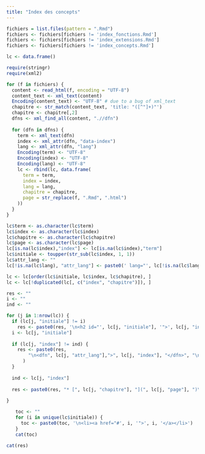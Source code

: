 ```yaml
---
title: "Index des concepts"
---
```


```r

fichiers = list.files(pattern = ".Rmd")
fichiers <- fichiers[fichiers != 'index_fonctions.Rmd']
fichiers <- fichiers[fichiers != 'index_extensions.Rmd']
fichiers <- fichiers[fichiers != 'index_concepts.Rmd']

lc <- data.frame()

require(stringr)
require(xml2)

for (f in fichiers) {
  content <- read_html(f, encoding = "UTF-8")
  content_text <- xml_text(content)
  Encoding(content_text) <- "UTF-8" # due to a bug of xml_text
  chapitre <- str_match(content_text, 'title: "([^"]+)"')
  chapitre <- chapitre[,2]
  dfns <- xml_find_all(content, ".//dfn")
  
  for (dfn in dfns) {
    term <- xml_text(dfn)
    index <- xml_attr(dfn, "data-index")
    lang <- xml_attr(dfn, "lang")
    Encoding(term) <- "UTF-8"
    Encoding(index) <- "UTF-8"
    Encoding(lang) <- "UTF-8"
    lc <- rbind(lc, data.frame(
      term = term,
      index = index,
      lang = lang,
      chapitre = chapitre,
      page = str_replace(f, ".Rmd", ".html")
    ))
  }
}

lc$term <- as.character(lc$term)
lc$index <- as.character(lc$index)
lc$chapitre <- as.character(lc$chapitre)
lc$page <- as.character(lc$page)
lc[is.na(lc$index),"index"] <- lc[is.na(lc$index),"term"]
lc$initiale <- toupper(str_sub(lc$index, 1, 1))
lc$attr_lang <- ""
lc[!is.na(lc$lang), "attr_lang"] <- paste0(' lang="', lc[!is.na(lc$lang), "lang"], '"')

lc <- lc[order(lc$initiale, lc$index, lc$chapitre), ]
lc <- lc[!duplicated(lc[, c("index", "chapitre")]), ]

res <- ""
i <- ""
ind <- ""

for (j in 1:nrow(lc)) {
  if (lc[j, "initiale"] != i) 
    res <- paste0(res, '\n<h2 id="', lc[j, "initiale"], '">', lc[j, "initiale"], "</h2>\n\n")
  i <- lc[j, "initiale"]
  
  if (lc[j, "index"] != ind) {
    res <- paste0(res, 
        "\n<dfn", lc[j, "attr_lang"],">", lc[j, "index"], "</dfn>", "\n\n"
      )  
  }
    
  ind <- lc[j, "index"]
  
  res <- paste0(res, "* [", lc[j, "chapitre"], "](", lc[j, "page"], ")\n")
  
}

```

<nav>
  <ul class="pagination pagination-sm">
```r
toc <- ""
for (i in unique(lc$initiale)) {
  toc <- paste0(toc, '\n<li><a href="#', i, '">', i, '</a></li>') 
}
cat(toc)
```
  </ul>
</nav>

<div id="index_concepts">
```r
cat(res)
```
</div>
